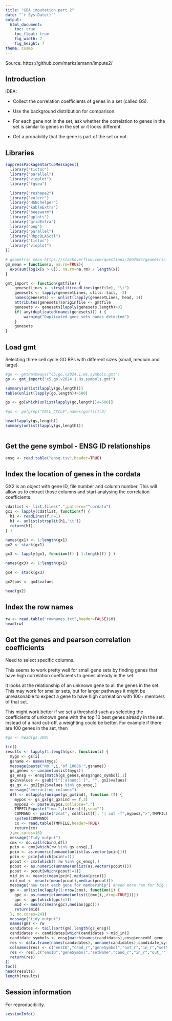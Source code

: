 ```yaml
---
title: "GBA imputation part 2"
date: "`r Sys.Date()`"
output:
  html_document:
    toc: true
    toc_float: true
    fig_width: 7
    fig_height: 7
theme: cosmo
---
```


Source: https://github.com/markziemann/impute2/

## Introduction

IDEA:

* Collect the correlation coefficients of genes in a set (called GS).

* Use the background distribution for comparison.

* For each gene not in the set, ask whether the correlation to genes in the set is similar to genes in the set or it looks different.

* Get a probability that the gene is part of the set or not.


## Libraries

```r

suppressPackageStartupMessages({
  library("tictoc")
  library("parallel")
  library("vioplot")
  library("fgsea")

  library("reshape2")
  library("eulerr")
  library("HGNChelper")
  library("kableExtra")
  library("beeswarm")
  library("gplots")
  library("gridExtra")
  library("png")
  library("parallel")
  library("RhpcBLASctl")
  library("tictoc")
  library("vioplot")
})

# geometric mean https://stackoverflow.com/questions/2602583/geometric-mean-is-there-a-built-in
gm_mean = function(x, na.rm=TRUE){
  exp(sum(log(x[x > 0]), na.rm=na.rm) / length(x))
}

gmt_import <- function(gmtfile) {
    genesetLines <- strsplit(readLines(gmtfile), "\t")
    genesets <- lapply(genesetLines, utils::tail, -2)
    names(genesets) <- unlist(lapply(genesetLines, head, 1))
    attributes(genesets)$originfile <- gmtfile
    genesets <- genesets[lapply(genesets,length)>0]
    if( any(duplicated(names(genesets))) ) {
        warning("Duplicated gene sets names detected")
    }
    genesets
}

```

## Load gmt

Selecting three cell cycle GO BPs with different sizes (small, medium and large).


```r

#go <- gmtPathways("c5.go.v2024.1.Hs.symbols.gmt")
go <- gmt_import("c5.go.v2024.1.Hs.symbols.gmt")

summary(unlist(lapply(go,length)))
table(unlist(lapply(go,length))>500)

gs <- go[which(unlist(lapply(go,length))<=500)]

#gs <- go[grep("CELL_CYCLE",names(go))][1:3]

head(lapply(gs,length))
summary(unlist(lapply(gs,length)))



```

## Get the gene symbol - ENSG ID relationships


```r

ensg <- read.table("ensg.tsv",header=TRUE)

```

## Index the location of genes in the cordata

GX2 is an object with gene ID, file number and column number.
This will allow us to extract those columns and start analysing the correlation
coefficients.

```r

cdatlist <- list.files(".",pattern="^cordata")
gx1 <- lapply(cdatlist, function(f) {
  h1 <- readLines(f,n=1)
  h1 <- unlist(strsplit(h1,'\t'))
  return(h1)
} )

names(gx1) <- 1:length(gx1)
gx2 <- stack(gx1)

gx3 <- lapply(gx1, function(f) { 1:length(f) } )

names(gx3) <- 1:length(gx1)

gx4 <- stack(gx3)

gx2$pos <- gx4$values

head(gx2)

```

## Index the row names

```r

rw <- read.table("rownames.txt",header=FALSE)$V1
head(rw)

```

## Get the genes and pearson correlation coefficients

Need to select specific columns.

This seems to work pretty well for small gene sets by finding genes that have high correlation coefficients
to genes already in the set.

It looks at the relationship of an unknown gene to all the genes in the set.
This may work for smaller sets, but for larger pathways it might be unreasonable
to expect a gene to have high correlation with 100+ members of that set.

This might work better if we set a threshold such as selecting the coefficients of
unknown gene with the top 10 best genes already in the set.
Instead of a hard cut-off, a weighting could be better.
For example if there are 100 genes in the set, then



```r

#gs <- head(gs,100)

tic()
results <- lapply(1:length(gs), function(i) {
  mygs <- gs[i]
  gsname <- names(mygs)
  message(paste("No.",i,"of 10086:",gsname))
  gs_genes <- unname(unlist(mygs))
  gs_ensg <- ensg[match(gs_genes,ensg$hgnc_symbol),1]
  gx2$values <- gsub("[^[:alnum:] ]", "", gx2$values)
  gs_gx <- gx2[gx2$values %in% gs_ensg,]
  message("extracting columns")
  dfl <- mclapply(unique(gs_gx$ind), function (f) {
    mypos <- gs_gx[gs_gx$ind == f,3]
    mypos2 <- paste(mypos,collapse=",")
    TMPFILE=paste("tmp.",letters[f],sep="")
    COMMAND <- paste("zcat", cdatlist[f], "| cut -f",mypos2,">",TMPFILE)
    system(COMMAND)
    cx <- read.table(TMPFILE,header=TRUE)
    return(cx)
  },mc.cores=16)
  message("Tidy output")
  cmx <- do.call(cbind,dfl)
  pcin <- cmx[which(rw %in% gs_ensg),]
  pcin <- as.numeric(unname(unlist(as.vector(pcin))))
  pcin <- pcin[which(pcin!=1)]
  pcout <- cmx[which(! rw %in% gs_ensg),]
  pcout <- as.numeric(unname(unlist(as.vector(pcout))))
  pcout <- pcout[which(pcout!=1)]
  mid_in <- mean(c(mean(pcin),median(pcin)))
  mid_out <- mean(c(mean(pcout),median(pcout)))
  message("now test each gene for membership") #need more ram for big gene sets
  gm <- unlist(mclapply(1:nrow(cmx), function(i) {
    gpc <- as.numeric(unname(unlist((cmx[i,,drop=TRUE]))))
    gpc <- gpc[which(gpc!=1)]
    mid <- mean(c(mean(gpc),median(gpc)))
    return(mid)
  }, mc.cores=24))
  message("tidy output")
  names(gm) <- rw
  candidates <- tail(sort(gm),length(gs_ensg))
  candidates <- candidates[which(candidates > mid_in)]
  candidate_symbols <- ensg[match(names(candidates),ensg$ensembl_gene_id),2]
  res <- data.frame(names(candidates), unname(candidates),candidate_symbols,mid_out,mid_in,gsname)
  colnames(res) <- c("ensID","cand_r","geneSymbol","out_r","in_r","setName")
  res <- res[,c("ensID","geneSymbol","setName","cand_r","in_r","out_r")]
  return(res)
})
toc()
head(results)
length(results)

```


## Session information

For reproducibility.

```r

sessionInfo()

```

